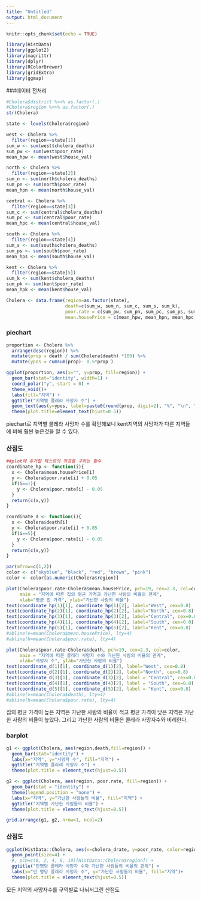 ```yaml
---
title: "Untitled"
output: html_document
---
```


```r
knitr::opts_chunk$set(echo = TRUE)
```

```r
library(HistData)
library(ggplot2)
library(magrittr)
library(dplyr)
library(RColorBrewer)
library(gridExtra)
library(ggmap)

```

###데이터 전처리
```r
#Cholera$district %<>% as.factor(.)
#Cholera$region %<>% as.factor(.)
str(Cholera)

state <- levels(Cholera$region)

west <- Cholera %>% 
  filter(region==state[1])
sum_w <- sum(west$cholera_deaths)
sum_pw <- sum(west$poor_rate)
mean_hpw <- mean(west$house_val)

north <- Cholera %>% 
  filter(region==state[2])
sum_n <- sum(north$cholera_deaths)
sum_pn <- sum(north$poor_rate)
mean_hpn <- mean(north$house_val)

central <- Cholera %>% 
  filter(region==state[3])
sum_c <- sum(central$cholera_deaths)
sum_pc <- sum(central$poor_rate)
mean_hpc <- mean(central$house_val)

south <- Cholera %>% 
  filter(region==state[4])
sum_s <- sum(south$cholera_deaths)
sum_ps <- sum(south$poor_rate)
mean_hps <- mean(south$house_val)

kent <- Cholera %>%
  filter(region==state[5])
sum_k <- sum(kent$cholera_deaths)
sum_pk <- sum(kent$poor_rate)
mean_hpk <- mean(kent$house_val)

Cholera <- data.frame(region=as.factor(state), 
                      death=c(sum_w, sum_n, sum_c, sum_s, sum_k), 
                      poor.rate = c(sum_pw, sum_pn, sum_pc, sum_ps, sum_pk),
                      mean.housePrice = c(mean_hpw, mean_hpn, mean_hpc, mean_hps, mean_hpk))
```

### piechart
```r
proportion <- Cholera %>% 
  arrange(desc(region)) %>%
  mutate(prop = death / sum(Cholera$death) *100) %>%
  mutate(ypos = cumsum(prop)- 0.5*prop )

ggplot(proportion, aes(x="", y=prop, fill=region)) + 
  geom_bar(stat="identity", width=1) +
  coord_polar("y", start = 0) + 
  theme_void()+
  labs(fill="지역") + 
  ggtitle("지역별 콜레라 사망자 수") +
  geom_text(aes(y=ypos, label=paste0(round(prop, digit=2), "%", "\n", "(", death, "명)"))) +
  theme(plot.title=element_text(hjust=0.5))

```
piechart로 지역별 콜레라 사망자 수를 확인해보니 kent지역의 사망자가 다른 지역들에 비해 훨씬 높은것을 알 수 있다.


### 산점도
```r
##plot에 추가할 텍스트의 좌표를 구하는 함수
coordinate_hp <- function(i){
  x <- Cholera$mean.housePrice[i]
  y <- Cholera$poor.rate[i] + 0.05
  if(i==1){
    y <- Cholera$poor.rate[i] - 0.05
  }  
  return(c(x,y))
}

coordinate_d <- function(i){
  x <- Cholera$death[i]
  y <- Cholera$poor.rate[i] + 0.05
  if(i==5){
    y <- Cholera$poor.rate[i] - 0.05
  }  
  return(c(x,y))
}

par(mfrow=c(1,2))
color <- c("skyblue", "black", "red", "brown", "pink") 
color <- color[as.numeric(Cholera$region)]

plot(Cholera$poor.rate~Cholera$mean.housePrice, pch=19, cex=2.3, col=color,
     main = "지역에 따른 집의 평균 가격과 가난한 사람의 비율의 관계",
     xlab="평균 집 가격", ylab="가난한 사람의 비율")
text(coordinate_hp(1)[1], coordinate_hp(1)[2], label="West", cex=0.8)
text(coordinate_hp(2)[1], coordinate_hp(2)[2], label="North", cex=0.8)
text(coordinate_hp(3)[1], coordinate_hp(3)[2], label="Central", cex=0.8)
text(coordinate_hp(4)[1], coordinate_hp(4)[2], label="South", cex=0.8)
text(coordinate_hp(5)[1], coordinate_hp(5)[2], label="Kent", cex=0.8)
#abline(v=mean(Cholera$mean.housePrice), lty=4)
#abline(h=mean(Cholera$poor.rate), lty=4)

plot(Cholera$poor.rate~Cholera$death, pch=19, cex=2.3, col=color, 
     main = "지역에 따른 콜레라 사망자 수와 가난한 사람의 비율의 관계",
     xlab="사망자 수", ylab="가난한 사람의 비율")
text(coordinate_d(1)[1], coordinate_d(1)[2], label="West", cex=0.8)
text(coordinate_d(2)[1], coordinate_d(2)[2], label="North", cex=0.8)
text(coordinate_d(3)[1], coordinate_d(3)[2], label = "Central", cex=0.8)
text(coordinate_d(4)[1], coordinate_d(4)[2], label = "South", cex=0.8)
text(coordinate_d(5)[1], coordinate_d(5)[2], label = "Kent", cex=0.8)
#abline(v=mean(Cholera$death), lty=4)
#abline(h=mean(Cholera$poor.rate), lty=4)
```
집의 평균 가격이 높은 지역은 가난한 사람의 비율이 적고 평균 가격이 낮은 지역은 가난한 사람의 비율이 높았다.
그리고 가난한 사람의 비율은 콜레라 사망자수와 비례한다.

### barplot
```r
g1 <- ggplot(Cholera, aes(region,death,fill=region)) + 
  geom_bar(stat="identity") +
  labs(x="지역", y="사망자 수", fill="지역") + 
  ggtitle("지역별 콜라레 사망자 수") +
  theme(plot.title = element_text(hjust=0.5))

g2 <- ggplot(Cholera, aes(region, poor.rate, fill=region)) + 
  geom_bar(stat = "identity") + 
  theme(legend.position = "none") +
  labs(x="지역", y="가난한 사람들의 비율", fill="지역") + 
  ggtitle("지역별 가난한 사람들의 비율") +
  theme(plot.title = element_text(hjust=0.5))

grid.arrange(g1, g2, nrow=1, ncol=2)
```

### 산점도
```r
ggplot(HistData::Cholera, aes(x=cholera_drate, y=poor_rate, color=region)) + 
  geom_point(size=4) + 
  #, pch=c(0, 2, 4, 8, 10)[HistData::Cholera$region]) +
  ggtitle("만명당 콜레라 사망자 수와 가난한 사람들의 비율의 관계") + 
  labs(x="만 명당 콜레라 사망자 수", y="가난한 사람들의 비율", fill="지역")+
  theme(plot.title = element_text(hjust=0.5))
```

모든 지역의 사망자수를 구역별로 나눠서그린 산점도